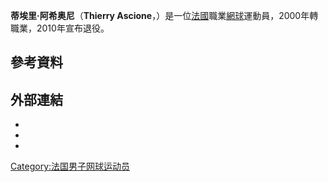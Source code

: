 {{expand|time=2011-02-09}}
{{Infobox 网球
|姓名=Thierry Ascione
|照片=
|国籍={{FRA}}
|生年=1981年
|生日=1月17日
|出生地=[[法國|法國]]，[[维勒班|维勒班]]
|居住地=法國，[[吕埃尔-马尔迈松|吕埃尔-马尔迈松]]
|身高=188
|体重=81
|持拍手=右
|反拍=單手
|转职业年=2000年
|球拍=
|球衣=
|球鞋=
|单打最高排名=81（2004年2月9日）
|双打最高排名=140（2004年5月3日）
|现单打排名=
|现双打排名=
|单打冠军头衔=0
|双打冠军头衔=0
|职业战绩=
|奖金=864,077[[美元|美元]]
|澳网最好成绩=第二輪（2004）
|法网最好成绩=第二輪（2007）
|温网最好成绩=第一輪（2004、2008）
|美网最好成绩=第一輪（2004、2007）
|大满贯个数=
|奥运会最好成绩=
}}

'''蒂埃里·阿希奥尼'''（'''Thierry Ascione'''，{{bd|1981年|1月17日}}）是一位[[法國|法國]]職業[[網球|網球]]運動員，2000年轉職業，2010年宣布退役。

== 參考資料 ==
{{reflist|2}}

== 外部連結 ==
* {{ATP|A356}}
* {{ITF Profile|id=10021682}}
* {{DavisCupplayerlink|10021682}}

{{France-sport-bio-stub}}
{{Tennis-bio-stub}}

{{Authority control}}
{{DEFAULTSORT:Ascione, Thierry}}
[[Category:法国男子网球运动员|Category:法国男子网球运动员]]